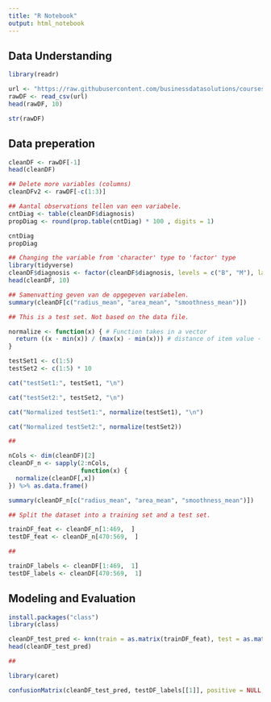 ```yaml
---
title: "R Notebook"
output: html_notebook
---
```


## Data Understanding
```r
library(readr)

url <- "https://raw.githubusercontent.com/businessdatasolutions/courses/main/data%20mining/gitbook/datasets/breastcancer.csv"
rawDF <- read_csv(url)
head(rawDF, 10)

str(rawDF)
```
## Data preperation

```r
cleanDF <- rawDF[-1]
head(cleanDF)

## Delete more variables (columns)
cleanDFv2 <- rawDF[-c(1:3)]
```

```r
## Aantal observations tellen van een variabele.
cntDiag <- table(cleanDF$diagnosis)
propDiag <- round(prop.table(cntDiag) * 100 , digits = 1)

cntDiag
propDiag
```

```r
## Changing the variable from 'character' type to 'factor' type
library(tidyverse)
cleanDF$diagnosis <- factor(cleanDF$diagnosis, levels = c("B", "M"), labels = c("Benign", "Malignant")) %>% relevel("Malignant")
head(cleanDF, 10)

## Samenvatting geven van de opgegeven variabelen. 
summary(cleanDF[c("radius_mean", "area_mean", "smoothness_mean")])
```
```r
## This is a test set. Not based on the data file. 

normalize <- function(x) { # Function takes in a vector
  return ((x - min(x)) / (max(x) - min(x))) # distance of item value - minimum vector value divided by the range of all vector values
}

testSet1 <- c(1:5)
testSet2 <- c(1:5) * 10

cat("testSet1:", testSet1, "\n")

cat("testSet2:", testSet2, "\n")

cat("Normalized testSet1:", normalize(testSet1), "\n")

cat("Normalized testSet2:", normalize(testSet2))
```

```r
##

nCols <- dim(cleanDF)[2]
cleanDF_n <- sapply(2:nCols,
                    function(x) {
  normalize(cleanDF[,x])
}) %>% as.data.frame()

summary(cleanDF_n[c("radius_mean", "area_mean", "smoothness_mean")])
```

```r
## Split the dataset into a training set and a test set.

trainDF_feat <- cleanDF_n[1:469,  ]
testDF_feat <- cleanDF_n[470:569,  ]

##

trainDF_labels <- cleanDF[1:469,  1]
testDF_labels <- cleanDF[470:569,  1]
```

## Modeling and Evaluation
```r
install.packages("class")
library(class)

cleanDF_test_pred <- knn(train = as.matrix(trainDF_feat), test = as.matrix(testDF_feat), cl = as.matrix(trainDF_labels), k = 21)
head(cleanDF_test_pred)
```

```r
##

library(caret)

confusionMatrix(cleanDF_test_pred, testDF_labels[[1]], positive = NULL, dnn = c("Prediction", "True"))
```

